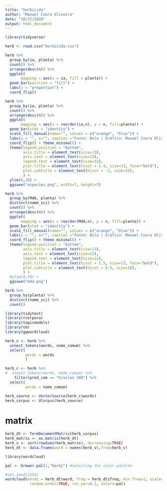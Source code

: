 ```yaml
---
title: "herbicida"
author: "Maxwel Coura Oliveira"
date: "10/22/2020"
output: html_document
---
```


```r
library(tidyverse)
```




```r
herb <- read.csv("herbicida.csv")
```






```r
herb %>% 
  group_by(ia, planta) %>%
  count() %>% 
  arrange(desc(n)) %>% 
  ggplot( 
       mapping = aes(x = ia, fill = planta)) +
  geom_bar(position = "fill") +
  labs(y = "proportion") +
  coord_flip()
```

```r
herb %>% 
  group_by(ia, planta) %>%
  count() %>% 
  arrange(desc(n)) %>% 
  ggplot( 
       mapping = aes(x = reorder(ia,n), y = n, fill=planta)) +
  geom_bar(stat = "identity") +
  scale_fill_manual(name="", values = c("orange", "blue")) +
  labs(y = "", x="", caption ="Fonte: Bula | Gráfico: Maxwel Coura Oliveira", title = "Número de espécies controladas por herbicidas em pastagens", subtitle = "Agrupadas por espécies monocot e dicot") +
  coord_flip() + theme_minimal() +
  theme(legend.position = "bottom",
        axis.title = element_text(size=13),
        axis.text = element_text(size=12),
        legend.text = element_text(size=12),
        plot.title = element_text(hjust = 1.4, size=13, face="bold"),
        plot.subtitle = element_text(hjust = -2, size=10),
        ) +
  ylim(0,30) +
  ggsave("especies.png", width=7, height=7)
```



```r
herb %>% 
  group_by(MdA, planta) %>%
  distinct(nome_sci) %>% 
  count() %>% 
  arrange(desc(n)) %>% 
  ggplot( 
       mapping = aes(x = reorder(MdA,n), y = n, fill=planta)) +
  geom_bar(stat = "identity") +
  scale_fill_manual(name="", values = c("orange", "blue")) +
  labs(y = "", x="", caption ="Fonte: Bula | Gráfico: Maxwel Coura Oliveira", title = "Número de espécies controladas por MdA de herbicidas em pastagens", subtitle = "Agrupadas por espécies monocot e dicot") +
  coord_flip() + theme_minimal() +
  theme(legend.position = "bottom",
        axis.title = element_text(size=13),
        axis.text = element_text(size=12),
        legend.text = element_text(size=12),
        plot.title = element_text(hjust = 1.5, size=13, face="bold"),
        plot.subtitle = element_text(hjust = 0.5, size=10),
        ) +
  #ylim(0,30) +
  ggsave("mda.png")
```




```r
herb %>% 
  group_by(planta) %>% 
  distinct(nome_sci) %>% 
  count() 
```





```r
library(tidytext)
library(rcorpora)
library(topicmodels)
library(tm)
library(ggwordcloud)
```


```r
herb_c <- herb %>%
  unnest_tokens(words, nome_comum) %>% 
  select(
         words = words
         )
```


```r
herb_c <- herb %>%
#  unnest_tokens(words, nome_comum) %>% 
    filter(prod_com == "Graslan 100") %>% 
  select(
         words = nome_comum)
```



```r
herb_source <- VectorSource(herb_c$words)
herb_corpus <- VCorpus(herb_source)
```


# matrix
```r
herb_dt <- TermDocumentMatrix(herb_corpus)
herb_matrix <- as.matrix(herb_dt)
herb_v <- sort(rowSums(herb_matrix), decreasing=TRUE)
herb_dt <- data.frame(word = names(herb_v),freq=herb_v)
```

```r
library(wordcloud)

pal <- brewer.pal(1,"Dark2") #selecting the color palette

#set.seed(1234)
wordcloud(words = herb_dt$word, freq = herb_dt$freq, min.freq=1, scale=c(2,.35), 
           random.order=TRUE, rot.per=0.1, colors=pal)
```

